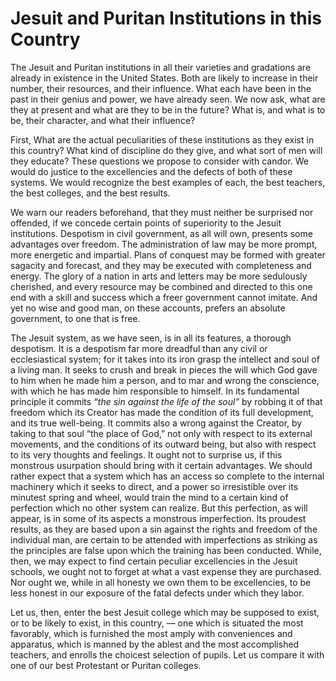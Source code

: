 # Jesuit and Puritan Institutions in this Country

The Jesuit and Puritan institutions in all their varieties and gradations are already in existence in the United States. Both are likely to increase in their number, their resources, and their influence. What each have been in the past in their genius and power, we have already seen. We now ask, what are they at present and what are they to be in the future? What is, and what is to be, their character, and what their influence?

First, What are the actual peculiarities of these institutions as they exist in this country? What kind of discipline do they give, and what sort of men will they educate? These questions we propose to consider with candor. We would do justice to the excellencies and the defects of both of these systems. We would recognize the best examples of each, the best teachers, the best colleges, and the best results.

We warn our readers beforehand, that they must neither be surprised nor offended, if we concede certain points of superiority to the Jesuit institutions. Despotism in civil government, as all will own, presents some advantages over freedom. The administration of law may be more prompt, more energetic and impartial. Plans of conquest may be formed with greater sagacity and forecast, and they may be executed with completeness and energy. The glory of a nation in arts and letters may be more sedulously cherished, and every resource may be combined and directed to this one end with a skill and success which a freer government cannot imitate. And yet no wise and good man, on these accounts, prefers an absolute government, to one that is free.

The Jesuit system, as we have seen, is in all its features, a thorough despotism. It is a despotism far more dreadful than any civil or ecclesiastical system; for it takes into its iron grasp the intellect and soul of a living man. It seeks to crush and break in pieces the will which God gave to him when he made him a person, and to mar and wrong the conscience, with which he has made him responsible to himself. In its fundamental principle it commits *“the sin against the life of the soul”* by robbing it of that freedom which its Creator has made the condition of its full development, and its true well-being. It commits also a wrong against the Creator, by taking to that soul “the place of God,” not only with respect to its external movements, and the conditions of its outward being, but also with respect to its very thoughts and feelings. It ought not to surprise us, if this monstrous usurpation should bring with it certain advantages. We should rather expect that a system which has an access so complete to the internal machinery which it seeks to direct, and a power so irresistible over its minutest spring and wheel, would train the mind to a certain kind of perfection which no other system can realize. But this perfection, as will appear, is in some of its aspects a monstrous imperfection. Its proudest results, as they are based upon a sin against the rights and freedom of the individual man, are certain to be attended with imperfections as striking as the principles are false upon which the training has been conducted. While, then, we may expect to find certain peculiar excellencies in the Jesuit schools, we ought not to forget at what a vast expense they are purchased. Nor ought we, while in all honesty we own them to be excellencies, to be less honest in our exposure of the fatal defects under which they labor.

Let us, then, enter the best Jesuit college which may be supposed to exist, or to be likely to exist, in this country, — one which is situated the most favorably, which is furnished the most amply with conveniences and apparatus, which is manned by the ablest and the most accomplished teachers, and enrolls the choicest selection of pupils. Let us compare it with one of our best Protestant or Puritan colleges.
